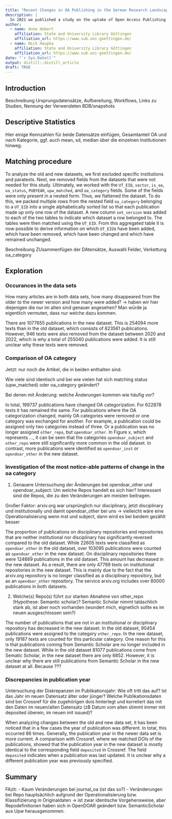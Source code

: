 ```yaml
---
title: "Recent Changes in OA Publishing in the German Research Landscape"
description: |
  In 2021 we published a study on the uptake of Open Access Publishing in the German research   landscape, which was based on data from mid-2019. At the end of 2021 we updated the dataset and performed a statistical analysis of variations of OA shares of the investigated institutions. In this post, we compare both datasets and explore the differences with respect to the OA status of publications.
author:
  - name: Anne Hobert
    affiliation: State and University Library Göttingen
    affiliation_url: https://www.sub.uni-goettingen.de/
  - name: Nick Haupka
    affiliation: State and University Library Göttingen
    affiliation_url: https://www.sub.uni-goettingen.de/
date: "`r Sys.Date()`"
output: distill::distill_article
draft: TRUE
---
```


## Introduction
<!-- Anne -->
Beschreibung Ursprungsdatensätze, Aufbereitung, Workflows, Links zu Studien, Nennung der Verwendeten BDB/snapshots

## Descriptive Statistics
<!-- Anne -->
Hier einige Kennzahlen für beide Datensätze einfügen, Gesamtanteil OA und nach Kategorie, ggf. auch mean, sd, median über die einzelnen Institutionen hinweg.

## Matching procedure
<!-- Nick -->

To analyze the old and new datasets, we first excluded specific institutions and paratexts. Next, we removed fields from the datasets that were not needed for this study. Ultimately, we worked with the `UT_EID`, `sector`, `is_oa`, `oa_status`, `PUBYEAR`, `upw_matched`, and `oa_category` fields. Some of the fields were only present in a nested form. Thus, we flattened the dataset. To do this, we packed multiple rows from the nested field `oa_category` belonging to a `UT_EID` into a single alphabetically sorted list so that each publication made up only one row of the dataset. A new column `set_version` was added to each of the two tables to indicate which dataset a row belonged to. The tables were then matched using the `UT_EID`. From this aggregated table it is now possible to derive information on which `UT_EID`s have been added, which have been removed, which have been changed and which have remained unchanged.

Beschreibung ZUsammenfügen der DAtensätze, Auswahl Felder, Verkettung oa_category

## Exploration

### Occurances in the data sets
<!-- Nick -->
How many articles are in both data sets, how many disappeared from the older to the newer version and how many were added?
 -> haben wir hier diejenigen die nur im alten sind genauer angesehen? Man würde ja eigentlich vermuten, dass nur welche dazu kommen.

There are 1077655 publications in the new dataset. This is 254094 more texts than in the old dataset, which consists of 823561 publications. However, 946 texts were also removed from the dataset between 2020 and 2022, which is why a total of 255040 publications were added. It is still unclear why these texts were removed.

### Comparison of OA category
<!-- Nick -->
Jetzt: nur noch die Artikel, die in beiden enthalten sind.

Wie viele sind identisch und bei wie vielen hat sich matching status (upw_matched) oder oa_category geändert?

Bei denen mit Änderung: welche Änderungen kommen wie häufig vor?

In total, 199737 publications have changed OA categorization. For 622878 texts it has remained the same. For publications where the OA categorization changed, mainly OA categories were removed or one category was exchanged for another. For example, a publication could be assigned only two categories instead of three. Or a publication was no longer assigned `other_repo`, but `opendoar_other`. In Figure x, which represents ..., it can be seen that the categories `opendoar_subject` and `other_repo` were still significantly more common in the old dataset. In contrast, more publications were identified as `opendoar_inst` or `opendoar_other` in the new dataset.

### Investigation of the most notice-able patterns of change in the oa category
<!-- Nick, Anne -->

1) Genauere Untersuchung der Änderungen bei opendoar_other und opendoar_subject: Um welche Repos handelt es sich hier? Interessant
 sind die Repos, die zu den Veränderungen am meisten beitragen.

 Großer Faktor: arxiv.org war ursprünglich nur disciplinary, jetzt disciplinary und institutionally und damit opendoar_other bei uns -> vielleicht wäre eine Operationalisierung wenn inst und subject, dann wird es bei beidem gezählt besser

The proportion of publications on disciplinary repositories and repositories that are neither institutional nor disciplinary has significantly reversed compared to the old dataset. While 22605 texts were classified as `opendoar_other` in the old dataset, over 103095 publications were counted as `opendoar_other` in the new dataset. On disciplinary repositories there were 124889 publications in the old dataset. This amount has decreased in the new dataset. As a result, there are only 47789 texts on institutional repositories in the new dataset. This is mainly due to the fact that the arxiv.org repository is no longer classified as a disciplinary repository, but as an `opendoar_other` repository. The service arxiv.org includes over 80000 publications in both datasets.

 2) Welche(s) Repo(s) führt zur starken Abnahme von other_repo (Hypothese: Semantic scholar)? Semantic Scholar nimmt tatäschlich stark ab, ist aber noch vorhanden (wundert mich, eignetlich sollte es im neuen ausgeschlossen sein?)

The number of publications that are not in an institutional or disciplinary repository has decreased in the new dataset. In the old dataset, 90454 publications were assigned to the category `other_repo`. In the new dataset, only 19187 texts are counted for this particular category. One reason for this is that publications coming from Semantic Scholar are no longer included in the new dataset. While in the old dataset 81077 publications come from Sematic Scholar, in the new dataset there are only 6852. However, it is unclear why there are still publications from Semantic Scholar in the new dataset at all. Because ???

### Discrepancies in publication year
<!-- Nick, Anne -->
 Untersuchung der Diskrepanzen im Publikationsjahr: Wie oft tritt das auf? Ist das Jahr im neuen Datensatz älter oder jünger? Welche Publikationsdaten sind bei Crossref für die  zugehörigen dois hinterlegt und korreliert das mit den Daten im neuen/alten Datensatz (zB Datum vom alten stimmt immer mit deposited überein, im neuen mit issued)?

When analyzing changes between the old and new data set, it has been noticed that in a few cases the year of publication was different. In total, this occurred 86 times. Generally, the publication year in the newer data set is more current. A comparison with Crossref, where we matched DOIs of the publications, showed that the publication year in the new dataset is mostly identical to the corresponding field `deposited` in Crossref. The field `deposited` indicates when a publication was last updated. It is unclear why a different publication year was previously specified.

## Summary
<!-- Anne -->
FAzit:
- Kaum Veränderungen bei journal_oa (ist das so?)
- Veränderungen bei Repo hauptsächlich aufgrund der Operationalisierung bzw. Klassifizierung in Originaldaten -> ist zwar identische Vorgehensweise, aber Repodefinitionen haben sich in OpenDOAR geändert bzw. SemanticScholar aus Upw herausgenommen.
